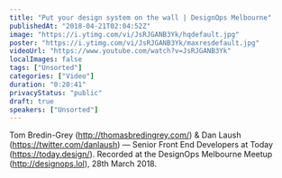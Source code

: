 ```yaml
---
title: "Put your design system on the wall | DesignOps Melbourne"
publishedAt: "2018-04-21T02:04:52Z"
image: "https://i.ytimg.com/vi/JsRJGANB3Yk/hqdefault.jpg"
poster: "https://i.ytimg.com/vi/JsRJGANB3Yk/maxresdefault.jpg"
videoUrl: "https://www.youtube.com/watch?v=JsRJGANB3Yk"
localImages: false
tags: ["Unsorted"]
categories: ["Video"]
duration: "0:20:41"
privacyStatus: "public"
draft: true
speakers: ["Unsorted"]
---
```

Tom Bredin-Grey (http://thomasbredingrey.com/) & Dan Laush (https://twitter.com/danlaush) — Senior Front End Developers at Today (https://today.design/). Recorded at the DesignOps Melbourne Meetup (http://designops.lol), 28th March 2018.
